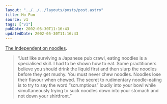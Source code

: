 ```yaml
---
layout: "../../../layouts/posts/post.astro"
title: Ho Fun
source: v1
tags: ["v1"]
pubDate: 2002-05-30T11:16:43
updatedDate: 2002-05-30T11:16:43
---
```


[The Independent on noodles][1].

> &#8220;Just like surviving a Japanese pub crawl, eating noodles is a specialised skill. I had to be shown how to eat. Some practitioners believe you should drink the liquid first and then slurp the noodles before they get mushy. You must never chew noodles. Noodles lose their flavour when chewed. The secret to rudimentary noodle-eating is to try to say the word &#8220;scrumptious&#8221; loudly into your bowl while simultaneously trying to suck noodles down into your stomach and not down your shirtfront.&#8221;

[1]: http://travel.independent.co.uk/ausandpacificrim/japan/story.jsp?story=606 "The Independent: The painted lady, the sake nightcap and the sound of slurped noodles"
